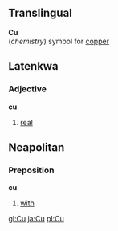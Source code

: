 ==Translingual==
'''Cu'''<br>(''chemistry'') symbol for [[copper]]

==Latenkwa==
===Adjective===
'''cu'''
#[[real]]

==Neapolitan==
===Preposition===
'''cu'''
#[[with]]

[[gl:Cu]]
[[ja:Cu]]
[[pl:Cu]]